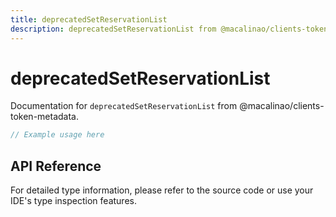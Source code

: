 ```yaml
---
title: deprecatedSetReservationList
description: deprecatedSetReservationList from @macalinao/clients-token-metadata
---
```


# deprecatedSetReservationList

Documentation for `deprecatedSetReservationList` from @macalinao/clients-token-metadata.

```typescript
// Example usage here
```

## API Reference

For detailed type information, please refer to the source code or use your IDE's type inspection features.
